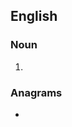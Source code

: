 ==English==

===Noun===
{{head|en|noun plural form}}

# {{plural of|ptarmic|lang=en}}

===Anagrams===
* {{anagrams|en|crampits}}